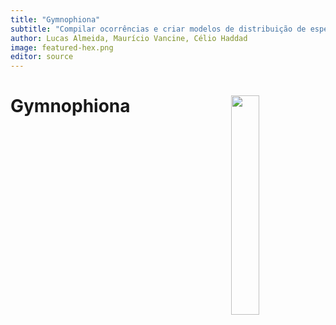 ```yaml
---
title: "Gymnophiona"
subtitle: "Compilar ocorrências e criar modelos de distribuição de espécies para Gymnophionas da região Neotropical"
author: Lucas Almeida, Maurício Vancine, Célio Haddad
image: featured-hex.png
editor: source
---
```


# **Gymnophiona** <img src="featured-hex.png" align="right" width="30%" min-width="120px"/>
